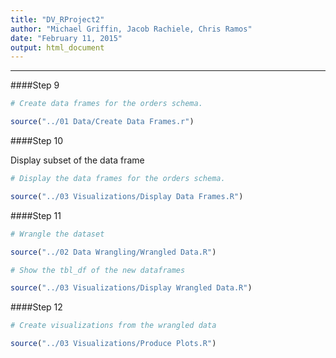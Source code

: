 ```yaml
---
title: "DV_RProject2"
author: "Michael Griffin, Jacob Rachiele, Chris Ramos"
date: "February 11, 2015"
output: html_document
---
```


* * *

####Step 9

```r

# Create data frames for the orders schema.

source("../01 Data/Create Data Frames.r")

```
####Step 10

Display subset of the data frame

```r

# Display the data frames for the orders schema.

source("../03 Visualizations/Display Data Frames.R")

```
####Step 11

```r
# Wrangle the dataset

source("../02 Data Wrangling/Wrangled Data.R")

# Show the tbl_df of the new dataframes

source("../03 Visualizations/Display Wrangled Data.R")

```

####Step 12

```r

# Create visualizations from the wrangled data

source("../03 Visualizations/Produce Plots.R")

```